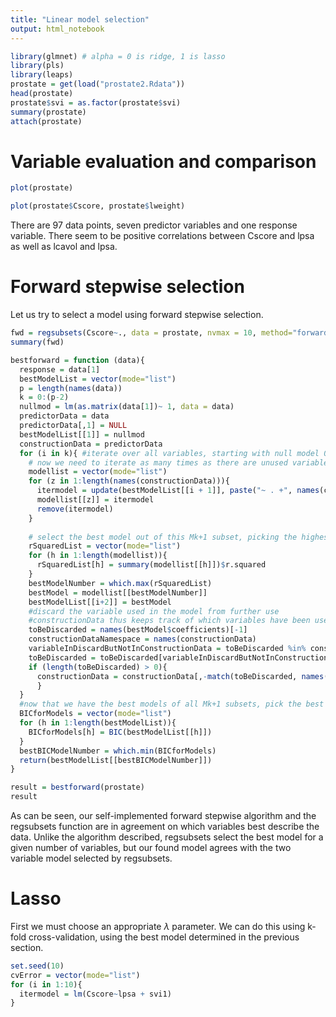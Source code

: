 ```yaml
---
title: "Linear model selection"
output: html_notebook
---
```


```r
library(glmnet) # alpha = 0 is ridge, 1 is lasso
library(pls)
library(leaps)
prostate = get(load("prostate2.Rdata"))
head(prostate)
prostate$svi = as.factor(prostate$svi)
summary(prostate)
attach(prostate)
```

# Variable evaluation and comparison

```r
plot(prostate)
```


```r
plot(prostate$Cscore, prostate$lweight)
```

There are 97 data points, seven predictor variables and one response variable. There seem to be positive correlations between Cscore and lpsa as well as lcavol and lpsa.


# Forward stepwise selection

Let us try to select a model using forward stepwise selection.

```r
fwd = regsubsets(Cscore~., data = prostate, nvmax = 10, method="forward")
summary(fwd)
```

```r
bestforward = function (data){
  response = data[1]
  bestModelList = vector(mode="list")
  p = length(names(data))
  k = 0:(p-2)
  nullmod = lm(as.matrix(data[1])~ 1, data = data)
  predictorData = data
  predictorData[,1] = NULL
  bestModelList[[1]] = nullmod
  constructionData = predictorData
  for (i in k){ #iterate over all variables, starting with null model 0 and to p-1
    # now we need to iterate as many times as there are unused variables to construct the candidate model matrix
    modellist = vector(mode="list")
    for (z in 1:length(names(constructionData))){
      itermodel = update(bestModelList[[i + 1]], paste("~ . +", names(constructionData)[z]))
      modellist[[z]] = itermodel
      remove(itermodel)
    }
    
    # select the best model out of this Mk+1 subset, picking the highest RSquared
    rSquaredList = vector(mode="list")
    for (h in 1:length(modellist)){
      rSquaredList[h] = summary(modellist[[h]])$r.squared
    }
    bestModelNumber = which.max(rSquaredList)
    bestModel = modellist[[bestModelNumber]]
    bestModelList[[i+2]] = bestModel
    #discard the variable used in the model from further use
    #constructionData thus keeps track of which variables have been used up
    toBeDiscarded = names(bestModel$coefficients)[-1]
    constructionDataNamespace = names(constructionData)
    variableInDiscardButNotInConstructionData = toBeDiscarded %in% constructionDataNamespace
    toBeDiscarded = toBeDiscarded[variableInDiscardButNotInConstructionData]
    if (length(toBeDiscarded) > 0){
      constructionData = constructionData[,-match(toBeDiscarded, names(constructionData)), drop=F]
      } 
  }
  #now that we have the best models of all Mk+1 subsets, pick the best best model via minimum BIC
  BICforModels = vector(mode="list")
  for (h in 1:length(bestModelList)){
    BICforModels[h] = BIC(bestModelList[[h]])
  }
  bestBICModelNumber = which.min(BICforModels)
  return(bestModelList[[bestBICModelNumber]])
}

result = bestforward(prostate)
result
```

As can be seen, our self-implemented forward stepwise algorithm and the regsubsets function are in agreement on which variables best describe the data. Unlike the algorithm described, regsubsets select the best model for a given number of variables, but our found model agrees with the two variable model selected by regsubsets.


# Lasso

First we must choose an appropriate $\lambda$ parameter. We can do this using k-fold cross-validation, using the best model determined in the previous section.

```r
set.seed(10)
cvError = vector(mode="list")
for (i in 1:10){
  itermodel = lm(Cscore~lpsa + svi1)
}

```


